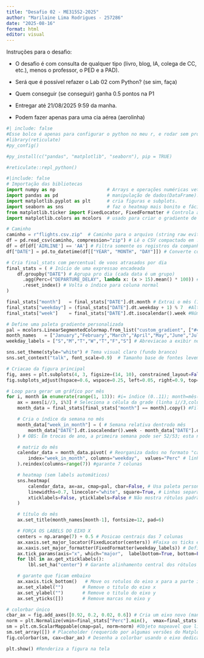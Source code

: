 ```yaml
---
title: "Desafio 02 - ME315S2-2025"
author: "Marilaine Lima Rodrigues - 257286"
date: "2025-08-16"
format: html
editor: visual
---
```


Instruções para o desafio:

-   O desafio é com consulta de qualquer tipo (livro, blog, IA, colega de CC, etc.), menos o professor, o PED e a PAD).

-   Será que é possível refazer o Lab 02 com Python? (se sim, faça)

-   Quem conseguir (se conseguir) ganha 0.5 pontos na P1

-   Entregar até 21/08/2025 9:59 da manha.

-   Podem fazer apenas para uma cia aérea (aerolinha)

```r
#| include: false
#Esse bolco é apenas para configurar o python no meu r, e rodar sem problemas  
#library(reticulate)
#py_config()

#py_install(c("pandas", "matplotlib", "seaborn"), pip = TRUE)

#reticulate::repl_python()
```

```python
#|include: false
# Importação das bibliotecas
import numpy as np                   # Arrays e operações numéricas vetorizadas
import pandas as pd                  # manipulação de dados(DataFrame).
import matplotlib.pyplot as plt      # cria figuras e subplots.
import seaborn as sns                # faz o heatmap mais bonito e fácil.
from matplotlib.ticker import FixedLocator, FixedFormatter # Controla a posição e o texto dos ticks do eixo
import matplotlib.colors as mcolors  # usado para criar o gradiente de cores.

```

```python
# Caminho
caminho = r"flights.csv.zip"  # Caminho para o arquivo (string raw evita problemas com barras)
df = pd.read_csv(caminho, compression="zip") # Lê o CSV compactado em .zip diretamente com o pandas
df = df[df['AIRLINE'] == 'AA'] # Filtra somente os registros da companhia "AA"
df["DATE"] = pd.to_datetime(df[["YEAR", "MONTH", "DAY"]]) # Converte colunas de ano/mês/dia em um datetime

# Cria final_stats com percentual de voos atrasados por dia
final_stats = ( # Início de uma expressao encadeada
    df.groupby("DATE") # Agrupa pro dia (cada data é um grupo)
      .agg(Perc=("DEPARTURE_DELAY", lambda x: (x > 15).mean() * 100)) # % de voos co atraso > 15 min no dia (média de booleanos*100)
      .reset_index() # Volta o índice para coluna normal
)

final_stats["month"]   = final_stats["DATE"].dt.month # Extrai o mês (1 a 12)  a partir da data
final_stats["weekday"] = (final_stats["DATE"].dt.weekday + 1) % 7  #Altera de seg=0...dom=6 para  dom=0...seg=0     
final_stats["week"]    = final_stats["DATE"].dt.isocalendar().week #Número da semana ISO (1 a 53)

# Define uma paleta gradiente personalizada 
pal = mcolors.LinearSegmentedColormap.from_list("custom_gradient", ["#4575b4", "#d73027"]) # cria uma paleta gradiente
month_names   = ["January","February","March","April","May","June","July","August","September","October","November","December"] # Lista com 12 rótulos, um por mês
weekday_labels = ["S","M","T","W","T","F","S"] # Abreviacao a exibir no eixo x do heatmap

sns.set_theme(style="white") # Tema visual claro (fundo branco)
sns.set_context("talk", font_scale=0.9)  # Tamanho base de fontes levemente maior

# Criacao da figura principal
fig, axes = plt.subplots(4, 3, figsize=(14, 10), constrained_layout=False) #Grade 4x3=12 subplots (um por mês)
fig.subplots_adjust(hspace=0.6, wspace=0.25, left=0.05, right=0.9, top=0.95, bottom=0.14) # Ajustes de espaçamento e de margens 

# Loop para gerar um gráfico por mês
for i, month in enumerate(range(1, 13)): #i= índice (0..11); month=mês(1..12)
    ax = axes[i//3, i%3] # Seleciona a célula da grade (linha i//3,coluna=i%3)
    month_data = final_stats[final_stats["month"] == month].copy() #Filtra dados somente do mês atual

    # Cria o índice da semana no mês
    month_data["week_in_month"] = ( # Semana relativa dentrodo mês
        month_data["DATE"].dt.isocalendar().week - month_data["DATE"].dt.isocalendar().week.min() + 1
    ) # OBS: Em trocas de ano, a primeira semana pode ser 52/53; esta normalização contorna isso

    # matriz do mês
    calendar_data = month_data.pivot( # Reorganiza dados no formato "calendario"
        index="week_in_month", columns="weekday",  values="Perc" # linhas = semanas, colunas dias da semana, perc valores
    ).reindex(columns=range(7)) #garante 7 colunas 

    # heatmap (sem labels automáticos)
    sns.heatmap(
        calendar_data, ax=ax, cmap=pal, cbar=False, # Usa paleta personalizada e sem colorbar por subplot
        linewidths=0.7, linecolor="white", square=True, # Linhas separando as células
        xticklabels=False, yticklabels=False # Não mostra rótulos padrão (vamos controlar manualmente)
    )

    # título do mês
    ax.set_title(month_names[month-1], fontsize=12, pad=6)

    # FORÇA OS LABELS DO EIXO X  
    centers = np.arange(7) + 0.5 # Posicao centrais das 7 colunas 
    ax.xaxis.set_major_locator(FixedLocator(centers)) #Faixa os ticks exatamente nesses contros
    ax.xaxis.set_major_formatter(FixedFormatter(weekday_labels)) # Define os rótulos S  M T W T F S
    ax.tick_params(axis="x", which="major",  labelbottom=True, bottom=False, pad=4, labelsize=10) #Estilo dos ticks
    for lbl in ax.get_xticklabels():
        lbl.set_ha("center") # Garante alinhamento central dos rótulos

    # garante que ficam embaixo
    ax.xaxis.tick_bottom()   # Move os rotulos do eixo x para a parte inferior
    ax.set_xlabel("")       # Remove o titulo do eixo x
    ax.set_ylabel("")       # Remove o titulo do eixo y
    ax.set_yticks([])       # Remove marcas no eixo y

# colorbar único
cbar_ax = fig.add_axes([0.92, 0.2, 0.02, 0.6]) # Cria um eixo novo (manual) para a colorbar compartilhada
norm = plt.Normalize(vmin=final_stats["Perc"].min(),  vmax=final_stats["Perc"].max()) #Normalizacao: minimo e maximo de cores % do dataset
sm = plt.cm.ScalarMappable(cmap=pal, norm=norm) #Objeto mapeavel que liga dados -> cores
sm.set_array([]) # Placeholder (requerido por algumas versões do Matplotlib)
fig.colorbar(sm, cax=cbar_ax) # Desenha a colorbar usando o eixo dedicado

plt.show() #Renderiza a figura na tela

```
